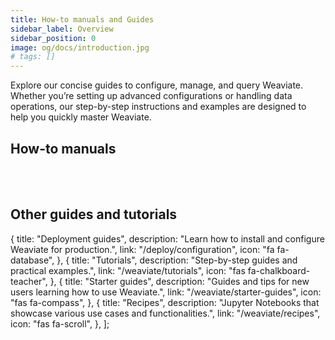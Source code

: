 ```yaml
---
title: How-to manuals and Guides
sidebar_label: Overview
sidebar_position: 0
image: og/docs/introduction.jpg
# tags: []
---
```


Explore our concise guides to configure, manage, and query Weaviate.
Whether you’re setting up advanced configurations or handling data operations, our step-by-step instructions and examples are designed to help you quickly master Weaviate.


## How-to manuals


<br />
<CardsSection items={howToGuidesCardsData} />
<br />

## Other guides and tutorials

  {
    title: "Deployment guides",
    description: "Learn how to install and configure Weaviate for production.",
    link: "/deploy/configuration",
    icon: "fa fa-database",
  },
  {
    title: "Tutorials",
    description: "Step-by-step guides and practical examples.",
    link: "/weaviate/tutorials",
    icon: "fas fa-chalkboard-teacher",
  },
  {
    title: "Starter guides",
    description: "Guides and tips for new users learning how to use Weaviate.",
    link: "/weaviate/starter-guides",
    icon: "fas fa-compass",
  },
  {
    title: "Recipes",
    description:
      "Jupyter Notebooks that showcase various use cases and functionalities.",
    link: "/weaviate/recipes",
    icon: "fas fa-scroll",
  },
];

<br />
<CardsSection items={otherGuidesCardsData} />
<br />
